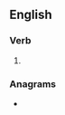 ==English==

===Verb===
{{head|en|present participle}}

# {{present participle of|translocate|lang=en|nocat=1}}

===Anagrams===
* {{anagrams|en|a=aacgilnnorstt|transcolating}}